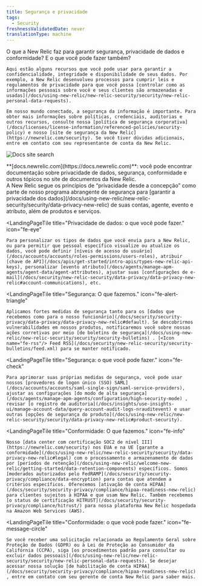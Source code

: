 ```yaml
---
title: Segurança e privacidade
tags:
  - Security
freshnessValidatedDate: never
translationType: machine
---
```


<LandingPageHero>
  <HeroContent>
    O que a New Relic faz para garantir segurança, privacidade de dados e conformidade? E o que você pode fazer também?

    Aqui estão alguns recursos que você pode usar para garantir a confidencialidade, integridade e disponibilidade de seus dados. Por exemplo, a New Relic desenvolveu processos para cumprir leis e regulamentos de privacidade para que você possa [controlar como as informações pessoais sobre você e seus clientes são armazenadas e usadas](/docs/using-new-relic/new-relic-security/security/new-relic-personal-data-requests).

    Em nosso mundo conectado, a segurança da informação é importante. Para obter mais informações sobre políticas, credenciais, auditorias e outros recursos, consulte nossa [política de segurança corporativa](/docs/licenses/license-information/referenced-policies/security-policy) e nosso [site de segurança da New Relic](https://newrelic.com/security). Se você tiver dúvidas adicionais, entre em contato com seu representante de conta da New Relic.
  </HeroContent>

  <img
    title="Docs site search"
    alt="Docs site search"
    src="/images/security_screenshot-full_docs-data-privacy-search.webp"
  />

  <figcaption>
    <DNT>**[docs.newrelic.com](https://docs.newrelic.com)**</DNT>: você pode encontrar documentação sobre privacidade de dados, segurança, conformidade e outros tópicos no site de documentos da New Relic.
  </figcaption>
</LandingPageHero>

<LandingPageTileGrid>
  <LandingPageTile
    title="Privacidade de dados: o que fazemos."
    icon="fe-lock"
  >
    A New Relic segue os princípios de “privacidade desde a concepção” como parte de nosso programa abrangente de segurança para [garantir a privacidade dos dados](/docs/using-new-relic/new-relic-security/security/data-privacy-new-relic) de suas contas, agente, evento e atributo, além de produtos e serviços.
  </LandingPageTile>

  <LandingPageTile
    title="Privacidade de dados: o que você pode fazer."
    icon="fe-eye"
  >
    Para personalizar os tipos de dados que você envia para a New Relic, ou para permitir que pessoal específico visualize ou atualize os dados, você pode definir [níveis de acesso do usuário](/docs/accounts/accounts/roles-permissions/users-roles), atribuir [chave de API](/docs/apis/get-started/intro-apis/types-new-relic-api-keys), personalizar [evento atributo](/docs/agents/manage-apm-agents/agent-data/agent-attributes), ajustar suas [configurações de e-mail](/docs/security/new-relic-security/data-privacy/data-privacy-new-relic#account-communications), etc.
  </LandingPageTile>

  <LandingPageTile
    title="Segurança: O que fazemos."
    icon="fe-alert-triangle"
  >
    Aplicamos fortes medidas de segurança tanto para os [dados que recebemos como para o nosso funcionário](/docs/security/security-privacy/data-privacy/data-privacy-new-relic#default). Se descobrirmos vulnerabilidades em nossos produtos, notificaremos você sobre nossas ações corretivas por meio [de boletins de segurança](/docs/using-new-relic/new-relic-security/security/security-bulletins) . [<Icon name="fe-rss"/> Feed RSS](/docs/security/new-relic-security/security-bulletins/feed.xml) para se manter notificado.
  </LandingPageTile>

  <LandingPageTile
    title="Segurança: o que você pode fazer."
    icon="fe-check"
  >
    Para aprimorar suas próprias medidas de segurança, você pode usar nossos [provedores de logon único (SSO) SAML](/docs/accounts/accounts/saml-single-sign/saml-service-providers), ajustar as configurações [do modo de alta segurança](/docs/agents/manage-apm-agents/configuration/high-security-mode) , revisar [o registro de auditoria](/docs/insights/use-insights-ui/manage-account-data/query-account-audit-logs-nrauditevent) e usar outras [opções de segurança do produto](/docs/using-new-relic/new-relic-security/security/data-privacy-new-relic#product-security).
  </LandingPageTile>

  <LandingPageTile
    title="Conformidade: O que fazemos."
    icon="fe-info"
  >
    Nosso [data center com certificação SOC2 de nível III](https://newrelic.com/security) nos EUA e na UE [garante a conformidade](/docs/using-new-relic/new-relic-security/security/data-privacy-new-relic#legal) com o processamento e armazenamento de dados por [períodos de retenção](/docs/using-new-relic/welcome-new-relic/getting-started/data-retention-components) específicos. Somos [moderados autorizados pelo FedRAMP](/docs/security/security-privacy/compliance/data-encryption) para contas que atendem a critérios específicos. Oferecemos [ativação de conta HIPAA](/docs/security/security-privacy/compliance/hipaa-readiness-new-relic) para clientes sujeitos à HIPAA e que usam New Relic. Também recebemos [o status de certificação HITRUST](/docs/security/security-privacy/compliance/hitrust/) para nossa plataforma New Relic hospedada na Amazon Web Services (AWS).
  </LandingPageTile>

  <LandingPageTile
    title="Conformidade: o que você pode fazer."
    icon="fe-message-circle"
  >
    Se você receber uma solicitação relacionada ao Regulamento Geral sobre Proteção de Dados (GDPR) ou à Lei de Proteção ao Consumidor da Califórnia (CCPA), siga [os procedimentos padrão para consultar ou excluir dados pessoais](/docs/using-new-relic/new-relic-security/security/new-relic-personal-data-requests). Se desejar acessar nossa solução [de habilitação de conta HIPAA](/docs/security/security-privacy/compliance/hipaa-readiness-new-relic) , entre em contato com seu gerente de conta New Relic para saber mais.
  </LandingPageTile>
</LandingPageTileGrid>
